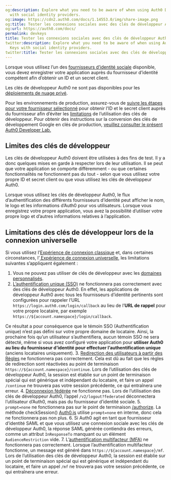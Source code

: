 ```yaml
---
og:description: Explore what you need to be aware of when using Auth0 Developer Keys
  with social identity providers.
og:image: https://cdn2.auth0.com/docs/1.14553.0/img/share-image.png
og:title: Tester les connexions sociales avec des clés de développeur Auth0
og:url: https://auth0.com/docs/
permalink: devkeys
title: Tester les connexions sociales avec des clés de développeur Auth0
twitter:description: Explore what you need to be aware of when using Auth0 Developer
  Keys with social identity providers.
twitter:title: Tester les connexions sociales avec des clés de développeur Auth0
---
```


Lorsque vous utilisez l’un des [fournisseurs d’identité sociale](/social) disponible, vous devez enregistrer votre application auprès du fournisseur d’identité compétent afin d’obtenir un ID et un secret client.



Les clés de développeur Auth0 ne sont pas disponibles pour les [déploiements de nuage privé](/deploy).

Pour les environnements de production, assurez-vous de [suivre les étapes pour votre fournisseur sélectionné](/connections) pour obtenir l’ID et le secret client auprès du fournisseur afin d’éviter les [limitations](#limitations-of-developer-keys) de l’utilisation des clés de développeur. Pour obtenir des instructions sur la conversion des clés de développement Google en clés de production, [veuillez consulter le présent Auth0 Developer Lab.](https://developer.auth0.com/resources/labs/authentication/google-social-connection-to-login#set-up-google-production-keys)





## Limites des clés de développeur

Les clés de développeur Auth0 doivent être utilisées à des fins de test. Il y a donc quelques mises en garde à respecter lors de leur utilisation. Il se peut que votre application se comporte différemment - ou que certaines fonctionnalités ne fonctionnent pas du tout - selon que vous utilisez votre propre ID et secret client ou que vous utilisez les clés de développeur Auth0.

Lorsque vous utilisez les clés de développeur Auth0, le flux d’authentification des différents fournisseurs d’identité peut afficher le nom, le logo et les informations d’Auth0 pour vos utilisateurs. Lorsque vous enregistrez votre propre application, vous avez la possibilité d’utiliser votre propre logo et d’autres informations relatives à l’application.

## Limitations des clés de développeur lors de la connexion universelle

Si vous utilisez l’[Expérience de connexion classique](/login/universal-login/classic-experience) et, dans certaines circonstances, l’[ Expérience de connexion universelle](https://auth0.com/docs/authenticate/login/auth0-universal-login/new-experience), les limitations suivantes s’appliquent également :

1. Vous ne pouvez pas utiliser de clés de développeur avec les [domaines personnalisés](/custom-domains).
2. [L’authentification unique (SSO)](/single-sign-on) ne fonctionnera pas correctement avec des clés de développeur Auth0. En effet, les applications de développeur Auth0 avec tous les fournisseurs d’identité pertinents sont configurées pour rappeler l’URL `https://login.auth0.com/login/callback` au lieu de l’**URL de rappel** pour votre propre locataire, par exemple `https://${account.namespace}/login/callback`.

Ce résultat a pour conséquence que le témoin SSO (Authentification unique) n’est pas défini sur votre propre domaine de locataire. Ainsi, la prochaine fois qu’un utilisateur s’authentifiera, aucun témoin SSO ne sera détecté, même si vous avez configuré votre application pour **utiliser Auth0 au lieu du fournisseur d’identité pour effectuer l’authentification unique** (anciens locataires uniquement).
3. [Redirection des utilisateurs à partir des Règles](/rules/redirect-users) ne fonctionnera pas correctement. Cela est dû au fait que les règles de redirection sont réactivées au point de terminaison `https://${account.namespace}/continue`. Lors de l’utilisation des clés de développeur Auth0, la session est établie sur un point de terminaison spécial qui est générique et indépendant du locataire, et faire un appel `/continue` ne trouvera pas votre session précédente, ce qui entraînera une erreur.
4. [Déconnexion fédérée](/logout) ne fonctionne pas. Lors de l’utilisation des clés de développeur Auth0, l’appel `/v2/logout?federated` déconnectera l’utilisateur d’Auth0, mais pas du fournisseur d’identité sociale.
5. `prompt=none` ne fonctionnera pas sur le point de terminaison [/authorize](/api/authentication/reference#social). La méthode checkSession() [Auth0.js](/libraries/auth0js) utilise `prompt=none` en interne, donc cela ne fonctionnera pas non plus.
6. Si Auth0 agit en tant que fournisseur d’identité SAML et que vous utilisez une connexion sociale avec les clés de développeur Auth0, la réponse SAML générée contiendra des erreurs, comme un attribut `InResponseTo` manquant ou un élément `AudienceRestriction` vide.
7. L’[authentification multifacteur (MFA)](/mfa) ne fonctionnera pas correctement. Lorsque l’authentification multifacteur fonctionne, un message est généré dans `https://${account.namespace}/mf`. Lors de l’utilisation des clés de développeur Auth0, la session est établie sur un point de terminaison spécial qui est générique et indépendant du locataire, et faire un appel `/mf` ne trouvera pas votre session précédente, ce qui entraînera une erreur.